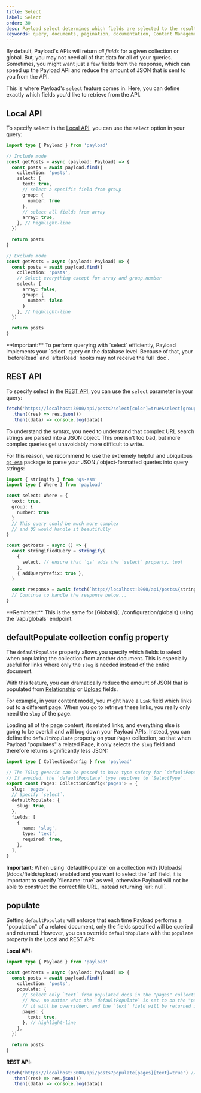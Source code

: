 ```yaml
---
title: Select
label: Select
order: 30
desc: Payload select determines which fields are selected to the result.
keywords: query, documents, pagination, documentation, Content Management System, cms, headless, javascript, node, react, nextjs
---
```


By default, Payload's APIs will return _all fields_ for a given collection or global. But, you may not need all of that data for all of your queries. Sometimes, you might want just a few fields from the response, which can speed up the Payload API and reduce the amount of JSON that is sent to you from the API.

This is where Payload's `select` feature comes in. Here, you can define exactly which fields you'd like to retrieve from the API.

## Local API

To specify `select` in the [Local API](../local-api/overview), you can use the `select` option in your query:

```ts
import type { Payload } from 'payload'

// Include mode
const getPosts = async (payload: Payload) => {
  const posts = await payload.find({
    collection: 'posts',
    select: {
      text: true,
      // select a specific field from group
      group: {
        number: true
      },
      // select all fields from array
      array: true,
    }, // highlight-line
  })

  return posts
}

// Exclude mode
const getPosts = async (payload: Payload) => {
  const posts = await payload.find({
    collection: 'posts',
    // Select everything except for array and group.number
    select: {
      array: false,
      group: {
        number: false
      }
    }, // highlight-line
  })

  return posts
}
```


<Banner type="warning">
  **Important:**
  To perform querying with `select` efficiently, Payload implements your `select` query on the database level. Because of that, your `beforeRead` and `afterRead` hooks may not receive the full `doc`.
</Banner>


## REST API

To specify select in the [REST API](../rest-api/overview), you can use the `select` parameter in your query:

```ts
fetch('https://localhost:3000/api/posts?select[color]=true&select[group][number]=true') // highlight-line
  .then((res) => res.json())
  .then((data) => console.log(data))
```

To understand the syntax, you need to understand that complex URL search strings are parsed into a JSON object. This one isn't too bad, but more complex queries get unavoidably more difficult to write.

For this reason, we recommend to use the extremely helpful and ubiquitous [`qs-esm`](https://www.npmjs.com/package/qs-esm) package to parse your JSON / object-formatted queries into query strings:

```ts
import { stringify } from 'qs-esm'
import type { Where } from 'payload'

const select: Where = {
  text: true,
  group: {
    number: true
  }
  // This query could be much more complex
  // and QS would handle it beautifully
}

const getPosts = async () => {
  const stringifiedQuery = stringify(
    {
      select, // ensure that `qs` adds the `select` property, too!
    },
    { addQueryPrefix: true },
  )

  const response = await fetch(`http://localhost:3000/api/posts${stringifiedQuery}`)
  // Continue to handle the response below...
}
```

<Banner type="info">
  **Reminder:**
  This is the same for [Globals](../configuration/globals) using the `/api/globals` endpoint.
</Banner>


## defaultPopulate collection config property

The `defaultPopulate` property allows you specify which fields to select when populating the collection from another document.
This is especially useful for links where only the `slug` is needed instead of the entire document.

With this feature, you can dramatically reduce the amount of JSON that is populated from [Relationship](/docs/fields/relationship) or [Upload](/docs/fields/upload) fields.

For example, in your content model, you might have a `Link` field which links out to a different page. When you go to retrieve these links, you really only need the `slug` of the page.

Loading all of the page content, its related links, and everything else is going to be overkill and will bog down your Payload APIs. Instead, you can define the `defaultPopulate` property on your `Pages` collection, so that when Payload "populates" a related Page, it only selects the `slug` field and therefore returns significantly less JSON:

```ts
import type { CollectionConfig } from 'payload'

// The TSlug generic can be passed to have type safety for `defaultPopulate`.
// If avoided, the `defaultPopulate` type resolves to `SelectType`.
export const Pages: CollectionConfig<'pages'> = {
  slug: 'pages',
  // Specify `select`.
  defaultPopulate: {
    slug: true,
  },
  fields: [
    {
      name: 'slug',
      type: 'text',
      required: true,
    },
  ],
}
```

<Banner type="warning">
  <strong>Important:</strong>
  When using `defaultPopulate` on a collection with [Uploads](/docs/fields/upload) enabled and you want to select the `url` field, it is important to specify `filename: true` as well, otherwise Payload will not be able to construct the correct file URL, instead returning `url: null`.
</Banner>

## populate

Setting `defaultPopulate` will enforce that each time Payload performs a "population" of a related document, only the fields specified will be queried and returned. However, you can override `defaultPopulate` with the `populate` property in the Local and REST API:

**Local API:**

```ts
import type { Payload } from 'payload'

const getPosts = async (payload: Payload) => {
  const posts = await payload.find({
    collection: 'posts',
    populate: {
      // Select only `text` from populated docs in the "pages" collection
      // Now, no matter what the `defaultPopulate` is set to on the "pages" collection,
      // it will be overridden, and the `text` field will be returned instead.
      pages: {
        text: true,
      }, // highlight-line
    },
  })

  return posts
}
```

**REST API:**

```ts
fetch('https://localhost:3000/api/posts?populate[pages][text]=true') // highlight-line
  .then((res) => res.json())
  .then((data) => console.log(data))
```
